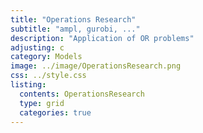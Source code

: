 ```yaml
---
title: "Operations Research"
subtitle: "ampl, gurobi, ..."
description: "Application of OR problems"
adjusting: c
category: Models
image: ../image/OperationsResearch.png
css: ../style.css
listing: 
  contents: OperationsResearch
  type: grid
  categories: true
---
```


